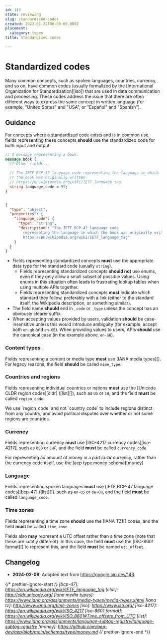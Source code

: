 ```yaml
---
id: 143
state: reviewing
slug: standardized-codes
created: 2023-01-22T00:00:00.000Z
placement:
  category: types
title: Standardized codes

--- 
```


# Standardized codes

Many common concepts, such as spoken languages, countries, currency, and so on,
have common codes (usually formalized by the [International Organization for
Standardization][iso]) that are used in data communication and processing.
These codes address the issue that there are often different ways to express
the same concept in written language (for example, "United States" and "USA",
or "Español" and "Spanish").

## Guidance

For concepts where a standardized code exists and is in common use, fields
representing these concepts <b class="font-extrabold	text-yellow-700">should</b> use the standardized code for both input
and output.


<Tabs>
  <TabItem label="Protocol Buffers">
  
  
  ```proto
  // A message representing a book.
  message Book {
    // Other fields...
  
    // The IETF BCP-47 language code representing the language in which
    // the book was originally written.
    // https://en.wikipedia.org/wiki/IETF_language_tag
    string language_code = 99;
  }
  ```
  
  
  </TabItem>
  <TabItem label="OpenAPI 3.0">
  
  
  ```json
  
  {
    "type": "object",
    "properties": {
      "language_code": {
        "type": "string",
        "description": "The IETF BCP-47 language code
          representing the language in which the book was originally written. See
          https://en.wikipedia.org/wiki/IETF_language_tag"
      }
    }
  }
  
  ```
  
  
  </TabItem>
</Tabs>
    

- Fields representing standardized concepts <b class="font-extrabold	text-red-700">must</b> use the appropriate data
  type for the standard code (usually `string`).
  - Fields representing standardized concepts <b class="font-extrabold	text-yellow-700">should not</b> use enums, even if
    they only allow a small subset of possible values. Using enums in this
    situation often leads to frustrating lookup tables when using multiple APIs
    together.
  - Fields representing standardized concepts <b class="font-extrabold	text-red-700">must</b> indicate which standard
    they follow, preferably with a link (either to the standard itself, the
    Wikipedia description, or something similar).
- The field name <b class="font-extrabold	text-yellow-700">should</b> end in `_code` or `_type` unless the concept has an
  obviously clearer suffix.
- When accepting values provided by users, validation <b class="font-extrabold	text-yellow-700">should</b> be
  case-insensitive unless this would introduce ambiguity (for example, accept
  both `en-gb` and `en-GB`). When providing values to users, APIs <b class="font-extrabold	text-yellow-700">should</b>
  use the canonical case (in the example above, `en-GB`).

### Content types

Fields representing a content or media type <b class="font-extrabold	text-red-700">must</b> use [IANA media types][].
For legacy reasons, the field <b class="font-extrabold	text-yellow-700">should</b> be called `mime_type`.

### Countries and regions

Fields representing individual countries or nations <b class="font-extrabold	text-red-700">must</b> use the [Unicode
CLDR region codes][cldr] ([list][]), such as `US` or `CH`, and the field
<b class="font-extrabold	text-red-700">must</b> be called `region_code`.

<Aside type="caution" title="Important">
  We use `region_code` and not `country_code` to include regions
  distinct from any country, and avoid political disputes over whether or not
  some regions are countries.
</Aside>

### Currency

Fields representing currency <b class="font-extrabold	text-red-700">must</b> use [ISO-4217 currency codes][iso-4217],
such as `USD` or `CHF`, and the field <b class="font-extrabold	text-red-700">must</b> be called `currency_code`.

<Aside type="note" title="Note">
  For representing an amount of money in a particular currency, rather
  than the currency code itself, use the [aep type.money schema][money]
</Aside>

### Language

Fields representing spoken languages <b class="font-extrabold	text-red-700">must</b> use [IETF BCP-47 language
codes][bcp-47] ([list][]), such as `en-US` or `de-CH`, and the field <b class="font-extrabold	text-red-700">must</b>
be called `language_code`.

### Time zones

Fields representing a time zone <b class="font-extrabold	text-yellow-700">should</b> use the [IANA TZ][] codes, and the
field <b class="font-extrabold	text-red-700">must</b> be called `time_zone`.

Fields also <b class="font-extrabold text-green-700">may</b> represent a UTC offset rather than a time zone (note that
these are subtly different). In this case, the field <b class="font-extrabold	text-red-700">must</b> use the [ISO-8601
format][] to represent this, and the field <b class="font-extrabold	text-red-700">must</b> be named `utc_offset`.

## Changelog

- **2024-02-09**: Adopted text from https://google.aip.dev/143.

{/* prettier-ignore-start  */}
[bcp-47]: https://en.wikipedia.org/wiki/IETF_language_tag
[cldr]: http://cldr.unicode.org/
[iana media types]: https://www.iana.org/assignments/media-types/media-types.xhtml
[iana tz]: http://www.iana.org/time-zones
[iso]: https://www.iso.org/
[iso-4217]: https://en.wikipedia.org/wiki/ISO_4217
[iso-8601 format]: https://en.wikipedia.org/wiki/ISO_8601#Time_offsets_from_UTC
[list]: https://www.iana.org/assignments/language-subtag-registry/language-subtag-registry
[money]: https://github.com/aep-dev/aep/blob/main/schemas/type/money.md
{/* prettier-ignore-end  */}
